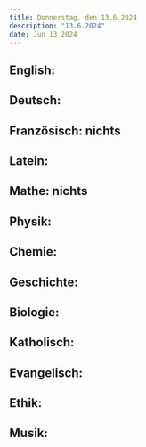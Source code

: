 ```yaml
---
title: Donnerstag, den 13.6.2024
description: "13.6.2024"
date: Jun 13 2024
---
```


## English: 
## Deutsch: 
## Französisch: nichts
## Latein: 
## Mathe: nichts
## Physik: 
## Chemie: 
## Geschichte: 
## Biologie: 
## Katholisch: 
## Evangelisch: 
## Ethik: 
## Musik: 